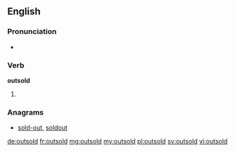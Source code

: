 ==English==

===Pronunciation===
* {{IPA|/ɑʊtˈsɔld/}}

===Verb===
'''outsold'''

# {{en-past of|outsell}}

===Anagrams===
* [[sold-out#English|sold-out]], [[soldout#English|soldout]]

[[de:outsold]]
[[fr:outsold]]
[[mg:outsold]]
[[my:outsold]]
[[pl:outsold]]
[[sv:outsold]]
[[vi:outsold]]